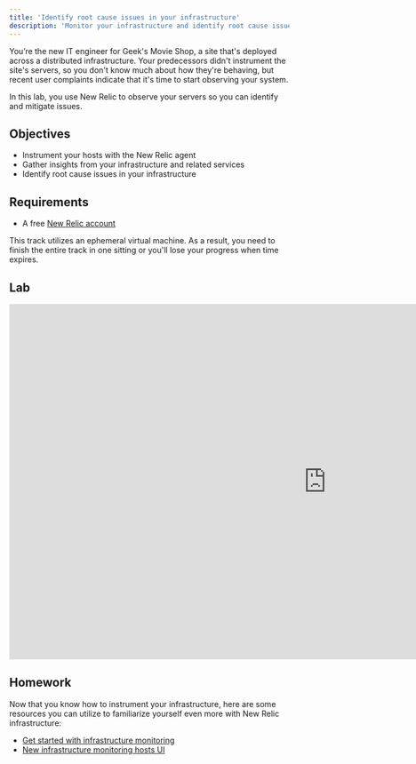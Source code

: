 ```yaml
---
title: 'Identify root cause issues in your infrastructure'
description: 'Monitor your infrastructure and identify root cause issues'
---
```


You’re the new IT engineer for Geek's Movie Shop, a site that's deployed across a distributed infrastructure. Your predecessors didn't instrument the site's servers, so you don't know much about how they're behaving, but recent user complaints indicate that it's time to start observing your system.

In this lab, you use New Relic <InlinePopover type="infrastructure" /> to observe your servers so you can identify and mitigate issues.

## Objectives

- Instrument your hosts with the New Relic <InlinePopover type="infrastructure" /> agent
- Gather insights from your infrastructure and related services
- Identify root cause issues in your infrastructure

## Requirements

- A free [New Relic account](https://newrelic.com/signup)

<Callout variant="important">

This track utilizes an ephemeral virtual machine. As a result, you need to finish the entire track in one sitting or you'll lose your progress when time expires.

</Callout>

## Lab

<iframe width="1140" height="640" sandbox="allow-same-origin allow-scripts allow-popups allow-forms allow-modals" src="https://play.instruqt.com/embed/newrelic/tracks/infra?token=em_Pobw3i01bYj-pScM" style="border: 0;"></iframe>

## Homework

Now that you know how to instrument your infrastructure, here are some resources you can utilize to familiarize yourself even more with New Relic infrastructure:

- [Get started with infrastructure monitoring](/docs/infrastructure/infrastructure-monitoring/get-started/get-started-infrastructure-monitoring/)
- [New infrastructure monitoring hosts UI](/docs/infrastructure/infrastructure-ui-pages/infrastructure-ui-entities)
